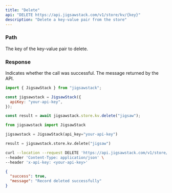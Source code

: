 ```yaml
---
title: "Delete"
api: "DELETE https://api.jigsawstack.com/v1/store/kv/{key}"
description: "Delete a key-value pair from the store"
---
```


### Path

<ParamField path="key" type="string" required>
  The key of the key-value pair to delete.
</ParamField>

<Snippet file="header.mdx" />

### Response

<ResponseField name="success" type="boolean">
  Indicates whether the call was successful.
</ResponseField>

<ResponseField name="message" type="string">
  The message returned by the API.
</ResponseField>

<RequestExample>

```javascript Node.js
import { JigsawStack } from "jigsawstack";

const jigsawstack = JigsawStack({
  apiKey: "your-api-key",
});

const result = await jigsawstack.store.kv.delete("jigsaw");
```

```python Python
from jigsawstack import JigsawStack

jigsawstack = JigsawStack(api_key="your-api-key")

result = jigsawstack.store.kv.delete("jigsaw")
```

```bash cURL
curl --location --request DELETE 'https://api.jigsawstack.com/v1/store/kv/{key}' \
--header 'Content-Type: application/json' \
--header 'x-api-key: <your-api-key>'
```

</RequestExample>

<ResponseExample>

```json Response
{
  "success": true,
  "message": "Record deleted successfully"
}
```

</ResponseExample>
